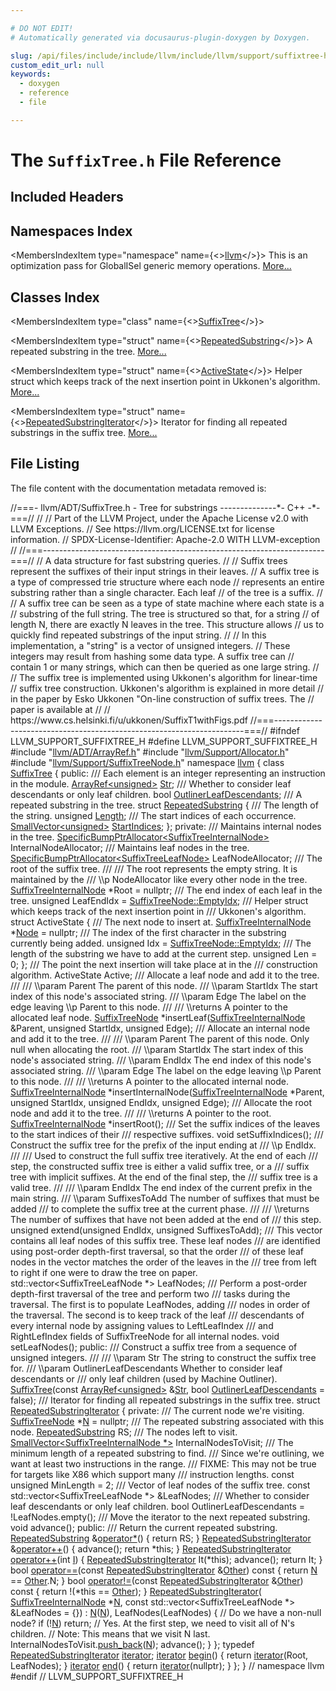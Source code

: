 ```yaml
---

# DO NOT EDIT!
# Automatically generated via docusaurus-plugin-doxygen by Doxygen.

slug: /api/files/include/include/llvm/include/llvm/support/suffixtree-h
custom_edit_url: null
keywords:
  - doxygen
  - reference
  - file

---
```





# The `SuffixTree.h` File Reference

<DoxygenPage pluginConfig={pluginConfig}>



## Included Headers

<IncludesList>
<IncludesListItem
  filePath="llvm/ADT/ArrayRef.h"
  permalink="/docs/api/files/include/include/llvm/include/llvm/adt/arrayref-h"
  isLocal="true" />
<IncludesListItem
  filePath="llvm/Support/Allocator.h"
  permalink="/docs/api/files/include/include/llvm/include/llvm/support/allocator-h"
  isLocal="true" />
<IncludesListItem
  filePath="llvm/Support/SuffixTreeNode.h"
  permalink="/docs/api/files/include/include/llvm/include/llvm/support/suffixtreenode-h"
  isLocal="true" />
</IncludesList>

## Namespaces Index

<MembersIndex>

<MembersIndexItem
  type="namespace"
  name={<><a href="/docs/api/namespaces/llvm">llvm</a></>}>
This is an optimization pass for GlobalISel generic memory operations. <a href="/docs/api/namespaces/llvm/#details">More...</a>
</MembersIndexItem>

</MembersIndex>

## Classes Index

<MembersIndex>

<MembersIndexItem
  type="class"
  name={<><a href="/docs/api/classes/llvm/suffixtree">SuffixTree</a></>}>
</MembersIndexItem>

<MembersIndexItem
  type="struct"
  name={<><a href="/docs/api/structs/llvm/suffixtree/repeatedsubstring">RepeatedSubstring</a></>}>
A repeated substring in the tree. <a href="/docs/api/structs/llvm/suffixtree/repeatedsubstring/#details">More...</a>
</MembersIndexItem>

<MembersIndexItem
  type="struct"
  name={<><a href="/docs/api/structs/llvm/suffixtree/activestate">ActiveState</a></>}>
Helper struct which keeps track of the next insertion point in Ukkonen&#39;s algorithm. <a href="/docs/api/structs/llvm/suffixtree/activestate/#details">More...</a>
</MembersIndexItem>

<MembersIndexItem
  type="struct"
  name={<><a href="/docs/api/structs/llvm/suffixtree/repeatedsubstringiterator">RepeatedSubstringIterator</a></>}>
Iterator for finding all repeated substrings in the suffix tree. <a href="/docs/api/structs/llvm/suffixtree/repeatedsubstringiterator/#details">More...</a>
</MembersIndexItem>

</MembersIndex>


## File Listing

The file content with the documentation metadata removed is:

<ProgramListing>

<Link id="l00001" /><CodeLine lineNumber="1"><Highlight kind="comment">//===- llvm/ADT/SuffixTree.h - Tree for substrings --------------&#42;- C++ -&#42;-===//</Highlight><Highlight kind="normal"></Highlight></CodeLine>
<Link id="l00002" /><CodeLine lineNumber="2"><Highlight kind="normal"></Highlight><Highlight kind="comment">//</Highlight><Highlight kind="normal"></Highlight></CodeLine>
<Link id="l00003" /><CodeLine lineNumber="3"><Highlight kind="normal"></Highlight><Highlight kind="comment">// Part of the LLVM Project, under the Apache License v2.0 with LLVM Exceptions.</Highlight><Highlight kind="normal"></Highlight></CodeLine>
<Link id="l00004" /><CodeLine lineNumber="4"><Highlight kind="normal"></Highlight><Highlight kind="comment">// See https://llvm.org/LICENSE.txt for license information.</Highlight><Highlight kind="normal"></Highlight></CodeLine>
<Link id="l00005" /><CodeLine lineNumber="5"><Highlight kind="normal"></Highlight><Highlight kind="comment">// SPDX-License-Identifier: Apache-2.0 WITH LLVM-exception</Highlight><Highlight kind="normal"></Highlight></CodeLine>
<Link id="l00006" /><CodeLine lineNumber="6"><Highlight kind="normal"></Highlight><Highlight kind="comment">//</Highlight><Highlight kind="normal"></Highlight></CodeLine>
<Link id="l00007" /><CodeLine lineNumber="7"><Highlight kind="normal"></Highlight><Highlight kind="comment">//===----------------------------------------------------------------------===//</Highlight><Highlight kind="normal"></Highlight></CodeLine>
<Link id="l00008" /><CodeLine lineNumber="8"><Highlight kind="normal"></Highlight><Highlight kind="comment">// A data structure for fast substring queries.</Highlight><Highlight kind="normal"></Highlight></CodeLine>
<Link id="l00009" /><CodeLine lineNumber="9"><Highlight kind="normal"></Highlight><Highlight kind="comment">//</Highlight><Highlight kind="normal"></Highlight></CodeLine>
<Link id="l00010" /><CodeLine lineNumber="10"><Highlight kind="normal"></Highlight><Highlight kind="comment">// Suffix trees represent the suffixes of their input strings in their leaves.</Highlight><Highlight kind="normal"></Highlight></CodeLine>
<Link id="l00011" /><CodeLine lineNumber="11"><Highlight kind="normal"></Highlight><Highlight kind="comment">// A suffix tree is a type of compressed trie structure where each node</Highlight><Highlight kind="normal"></Highlight></CodeLine>
<Link id="l00012" /><CodeLine lineNumber="12"><Highlight kind="normal"></Highlight><Highlight kind="comment">// represents an entire substring rather than a single character. Each leaf</Highlight><Highlight kind="normal"></Highlight></CodeLine>
<Link id="l00013" /><CodeLine lineNumber="13"><Highlight kind="normal"></Highlight><Highlight kind="comment">// of the tree is a suffix.</Highlight><Highlight kind="normal"></Highlight></CodeLine>
<Link id="l00014" /><CodeLine lineNumber="14"><Highlight kind="normal"></Highlight><Highlight kind="comment">//</Highlight><Highlight kind="normal"></Highlight></CodeLine>
<Link id="l00015" /><CodeLine lineNumber="15"><Highlight kind="normal"></Highlight><Highlight kind="comment">// A suffix tree can be seen as a type of state machine where each state is a</Highlight><Highlight kind="normal"></Highlight></CodeLine>
<Link id="l00016" /><CodeLine lineNumber="16"><Highlight kind="normal"></Highlight><Highlight kind="comment">// substring of the full string. The tree is structured so that, for a string</Highlight><Highlight kind="normal"></Highlight></CodeLine>
<Link id="l00017" /><CodeLine lineNumber="17"><Highlight kind="normal"></Highlight><Highlight kind="comment">// of length N, there are exactly N leaves in the tree. This structure allows</Highlight><Highlight kind="normal"></Highlight></CodeLine>
<Link id="l00018" /><CodeLine lineNumber="18"><Highlight kind="normal"></Highlight><Highlight kind="comment">// us to quickly find repeated substrings of the input string.</Highlight><Highlight kind="normal"></Highlight></CodeLine>
<Link id="l00019" /><CodeLine lineNumber="19"><Highlight kind="normal"></Highlight><Highlight kind="comment">//</Highlight><Highlight kind="normal"></Highlight></CodeLine>
<Link id="l00020" /><CodeLine lineNumber="20"><Highlight kind="normal"></Highlight><Highlight kind="comment">// In this implementation, a &quot;string&quot; is a vector of unsigned integers.</Highlight><Highlight kind="normal"></Highlight></CodeLine>
<Link id="l00021" /><CodeLine lineNumber="21"><Highlight kind="normal"></Highlight><Highlight kind="comment">// These integers may result from hashing some data type. A suffix tree can</Highlight><Highlight kind="normal"></Highlight></CodeLine>
<Link id="l00022" /><CodeLine lineNumber="22"><Highlight kind="normal"></Highlight><Highlight kind="comment">// contain 1 or many strings, which can then be queried as one large string.</Highlight><Highlight kind="normal"></Highlight></CodeLine>
<Link id="l00023" /><CodeLine lineNumber="23"><Highlight kind="normal"></Highlight><Highlight kind="comment">//</Highlight><Highlight kind="normal"></Highlight></CodeLine>
<Link id="l00024" /><CodeLine lineNumber="24"><Highlight kind="normal"></Highlight><Highlight kind="comment">// The suffix tree is implemented using Ukkonen&#39;s algorithm for linear-time</Highlight><Highlight kind="normal"></Highlight></CodeLine>
<Link id="l00025" /><CodeLine lineNumber="25"><Highlight kind="normal"></Highlight><Highlight kind="comment">// suffix tree construction. Ukkonen&#39;s algorithm is explained in more detail</Highlight><Highlight kind="normal"></Highlight></CodeLine>
<Link id="l00026" /><CodeLine lineNumber="26"><Highlight kind="normal"></Highlight><Highlight kind="comment">// in the paper by Esko Ukkonen &quot;On-line construction of suffix trees. The</Highlight><Highlight kind="normal"></Highlight></CodeLine>
<Link id="l00027" /><CodeLine lineNumber="27"><Highlight kind="normal"></Highlight><Highlight kind="comment">// paper is available at</Highlight><Highlight kind="normal"></Highlight></CodeLine>
<Link id="l00028" /><CodeLine lineNumber="28"><Highlight kind="normal"></Highlight><Highlight kind="comment">//</Highlight><Highlight kind="normal"></Highlight></CodeLine>
<Link id="l00029" /><CodeLine lineNumber="29"><Highlight kind="normal"></Highlight><Highlight kind="comment">// https://www.cs.helsinki.fi/u/ukkonen/SuffixT1withFigs.pdf</Highlight><Highlight kind="normal"></Highlight></CodeLine>
<Link id="l00030" /><CodeLine lineNumber="30"><Highlight kind="normal"></Highlight><Highlight kind="comment">//===----------------------------------------------------------------------===//</Highlight><Highlight kind="normal"></Highlight></CodeLine>
<Link id="l00031" /><CodeLine lineNumber="31"><Highlight kind="normal"></Highlight></CodeLine>
<Link id="l00032" /><CodeLine lineNumber="32"><Highlight kind="normal"></Highlight><Highlight kind="preprocessor">#ifndef LLVM&#95;SUPPORT&#95;SUFFIXTREE&#95;H</Highlight><Highlight kind="normal"></Highlight></CodeLine>
<Link id="l00033" /><CodeLine lineNumber="33"><Highlight kind="normal"></Highlight><Highlight kind="preprocessor">#define LLVM&#95;SUPPORT&#95;SUFFIXTREE&#95;H</Highlight><Highlight kind="normal"></Highlight></CodeLine>
<Link id="l00034" /><CodeLine lineNumber="34"><Highlight kind="normal"></Highlight></CodeLine>
<Link id="l00035" /><CodeLine lineNumber="35"><Highlight kind="normal"></Highlight><Highlight kind="preprocessor">#include &quot;<a href="/docs/api/files/include/include/llvm/include/llvm/adt/arrayref-h">llvm/ADT/ArrayRef.h</a>&quot;</Highlight><Highlight kind="normal"></Highlight></CodeLine>
<Link id="l00036" /><CodeLine lineNumber="36"><Highlight kind="normal"></Highlight><Highlight kind="preprocessor">#include &quot;<a href="/docs/api/files/include/include/llvm/include/llvm/support/allocator-h">llvm/Support/Allocator.h</a>&quot;</Highlight><Highlight kind="normal"></Highlight></CodeLine>
<Link id="l00037" /><CodeLine lineNumber="37"><Highlight kind="normal"></Highlight><Highlight kind="preprocessor">#include &quot;<a href="/docs/api/files/include/include/llvm/include/llvm/support/suffixtreenode-h">llvm/Support/SuffixTreeNode.h</a>&quot;</Highlight><Highlight kind="normal"></Highlight></CodeLine>
<Link id="l00038" /><CodeLine lineNumber="38"><Highlight kind="normal"></Highlight></CodeLine>
<Link id="l00039" /><CodeLine lineNumber="39"><Highlight kind="normal"></Highlight><Highlight kind="keyword">namespace </Highlight><Highlight kind="normal"><a href="/docs/api/namespaces/llvm">llvm</a> &#123;</Highlight></CodeLine>
<Link id="l00040" /><CodeLine lineNumber="40" lineLink="/docs/api/classes/llvm/suffixtree"><Highlight kind="normal"></Highlight><Highlight kind="keyword">class </Highlight><Highlight kind="normal"><a href="/docs/api/classes/llvm/suffixtree/#a27fe0d1c22c4e49e3909514161e7b481">SuffixTree</a> &#123;</Highlight></CodeLine>
<Link id="l00041" /><CodeLine lineNumber="41"><Highlight kind="normal"></Highlight><Highlight kind="keyword">public</Highlight><Highlight kind="normal">:</Highlight><Highlight kind="comment"></Highlight></CodeLine>
<Link id="l00042" /><CodeLine lineNumber="42"><Highlight kind="comment">  /// Each element is an integer representing an instruction in the module.</Highlight><Highlight kind="normal"></Highlight></CodeLine>
<Link id="l00043" /><CodeLine lineNumber="43" lineLink="/docs/api/classes/llvm/suffixtree/#aa49bfcd763abc20e39f1f6ea9bffc0fb"><Highlight kind="normal">  <a href="/docs/api/classes/llvm/arrayref">ArrayRef&lt;unsigned&gt;</a> <a href="/docs/api/classes/llvm/suffixtree/#aa49bfcd763abc20e39f1f6ea9bffc0fb">Str</a>;</Highlight></CodeLine>
<Link id="l00044" /><CodeLine lineNumber="44"><Highlight kind="normal"></Highlight><Highlight kind="comment"></Highlight></CodeLine>
<Link id="l00045" /><CodeLine lineNumber="45"><Highlight kind="comment">  /// Whether to consider leaf descendants or only leaf children.</Highlight><Highlight kind="normal"></Highlight></CodeLine>
<Link id="l00046" /><CodeLine lineNumber="46" lineLink="/docs/api/classes/llvm/suffixtree/#af73cec98a8c1f4c57f72cdd127716536"><Highlight kind="normal">  </Highlight><Highlight kind="keywordtype">bool</Highlight><Highlight kind="normal"> <a href="/docs/api/classes/llvm/suffixtree/#af73cec98a8c1f4c57f72cdd127716536">OutlinerLeafDescendants</a>;</Highlight></CodeLine>
<Link id="l00047" /><CodeLine lineNumber="47"><Highlight kind="normal"></Highlight><Highlight kind="comment"></Highlight></CodeLine>
<Link id="l00048" /><CodeLine lineNumber="48"><Highlight kind="comment">  /// A repeated substring in the tree.</Highlight><Highlight kind="normal"></Highlight></CodeLine>
<Link id="l00049" /><CodeLine lineNumber="49" lineLink="/docs/api/structs/llvm/suffixtree/repeatedsubstring"><Highlight kind="normal">  </Highlight><Highlight kind="keyword">struct </Highlight><Highlight kind="normal"><a href="/docs/api/structs/llvm/suffixtree/repeatedsubstring">RepeatedSubstring</a> &#123;</Highlight><Highlight kind="comment"></Highlight></CodeLine>
<Link id="l00050" /><CodeLine lineNumber="50"><Highlight kind="comment">    /// The length of the string.</Highlight><Highlight kind="normal"></Highlight></CodeLine>
<Link id="l00051" /><CodeLine lineNumber="51" lineLink="/docs/api/structs/llvm/suffixtree/repeatedsubstring/#ad780377fbb89deb15edff3b2a46a0087"><Highlight kind="normal">    </Highlight><Highlight kind="keywordtype">unsigned</Highlight><Highlight kind="normal"> <a href="/docs/api/structs/llvm/suffixtree/repeatedsubstring/#ad780377fbb89deb15edff3b2a46a0087">Length</a>;</Highlight></CodeLine>
<Link id="l00052" /><CodeLine lineNumber="52"><Highlight kind="normal"></Highlight><Highlight kind="comment"></Highlight></CodeLine>
<Link id="l00053" /><CodeLine lineNumber="53"><Highlight kind="comment">    /// The start indices of each occurrence.</Highlight><Highlight kind="normal"></Highlight></CodeLine>
<Link id="l00054" /><CodeLine lineNumber="54" lineLink="/docs/api/structs/llvm/suffixtree/repeatedsubstring/#aad6ddbc1a3f079b548de9f43990488ac"><Highlight kind="normal">    <a href="/docs/api/classes/llvm/smallvector">SmallVector&lt;unsigned&gt;</a> <a href="/docs/api/structs/llvm/suffixtree/repeatedsubstring/#aad6ddbc1a3f079b548de9f43990488ac">StartIndices</a>;</Highlight></CodeLine>
<Link id="l00055" /><CodeLine lineNumber="55"><Highlight kind="normal">  &#125;;</Highlight></CodeLine>
<Link id="l00056" /><CodeLine lineNumber="56"><Highlight kind="normal"></Highlight></CodeLine>
<Link id="l00057" /><CodeLine lineNumber="57"><Highlight kind="normal"></Highlight><Highlight kind="keyword">private</Highlight><Highlight kind="normal">:</Highlight><Highlight kind="comment"></Highlight></CodeLine>
<Link id="l00058" /><CodeLine lineNumber="58"><Highlight kind="comment">  /// Maintains internal nodes in the tree.</Highlight><Highlight kind="normal"></Highlight></CodeLine>
<Link id="l00059" /><CodeLine lineNumber="59"><Highlight kind="normal">  <a href="/docs/api/classes/llvm/specificbumpptrallocator">SpecificBumpPtrAllocator&lt;SuffixTreeInternalNode&gt;</a> InternalNodeAllocator;</Highlight><Highlight kind="comment"></Highlight></CodeLine>
<Link id="l00060" /><CodeLine lineNumber="60"><Highlight kind="comment">  /// Maintains leaf nodes in the tree.</Highlight><Highlight kind="normal"></Highlight></CodeLine>
<Link id="l00061" /><CodeLine lineNumber="61"><Highlight kind="normal">  <a href="/docs/api/classes/llvm/specificbumpptrallocator">SpecificBumpPtrAllocator&lt;SuffixTreeLeafNode&gt;</a> LeafNodeAllocator;</Highlight></CodeLine>
<Link id="l00062" /><CodeLine lineNumber="62"><Highlight kind="normal"></Highlight><Highlight kind="comment"></Highlight></CodeLine>
<Link id="l00063" /><CodeLine lineNumber="63"><Highlight kind="comment">  /// The root of the suffix tree.</Highlight></CodeLine>
<Link id="l00064" /><CodeLine lineNumber="64"><Highlight kind="comment">  ///</Highlight></CodeLine>
<Link id="l00065" /><CodeLine lineNumber="65"><Highlight kind="comment">  /// The root represents the empty string. It is maintained by the</Highlight></CodeLine>
<Link id="l00066" /><CodeLine lineNumber="66"><Highlight kind="comment">  /// \\p NodeAllocator like every other node in the tree.</Highlight><Highlight kind="normal"></Highlight></CodeLine>
<Link id="l00067" /><CodeLine lineNumber="67"><Highlight kind="normal">  <a href="/docs/api/structs/llvm/suffixtreeinternalnode">SuffixTreeInternalNode</a> &#42;Root = </Highlight><Highlight kind="keyword">nullptr</Highlight><Highlight kind="normal">;</Highlight></CodeLine>
<Link id="l00068" /><CodeLine lineNumber="68"><Highlight kind="normal"></Highlight><Highlight kind="comment"></Highlight></CodeLine>
<Link id="l00069" /><CodeLine lineNumber="69"><Highlight kind="comment">  /// The end index of each leaf in the tree.</Highlight><Highlight kind="normal"></Highlight></CodeLine>
<Link id="l00070" /><CodeLine lineNumber="70"><Highlight kind="normal">  </Highlight><Highlight kind="keywordtype">unsigned</Highlight><Highlight kind="normal"> LeafEndIdx = <a href="/docs/api/structs/llvm/suffixtreenode/#a9038deca521822084ac798637368c94e">SuffixTreeNode::EmptyIdx</a>;</Highlight></CodeLine>
<Link id="l00071" /><CodeLine lineNumber="71"><Highlight kind="normal"></Highlight><Highlight kind="comment"></Highlight></CodeLine>
<Link id="l00072" /><CodeLine lineNumber="72"><Highlight kind="comment">  /// Helper struct which keeps track of the next insertion point in</Highlight></CodeLine>
<Link id="l00073" /><CodeLine lineNumber="73"><Highlight kind="comment">  /// Ukkonen&#39;s algorithm.</Highlight><Highlight kind="normal"></Highlight></CodeLine>
<Link id="l00074" /><CodeLine lineNumber="74"><Highlight kind="normal">  </Highlight><Highlight kind="keyword">struct </Highlight><Highlight kind="normal">ActiveState &#123;</Highlight><Highlight kind="comment"></Highlight></CodeLine>
<Link id="l00075" /><CodeLine lineNumber="75"><Highlight kind="comment">    /// The next node to insert at.</Highlight><Highlight kind="normal"></Highlight></CodeLine>
<Link id="l00076" /><CodeLine lineNumber="76"><Highlight kind="normal">    <a href="/docs/api/structs/llvm/suffixtreeinternalnode">SuffixTreeInternalNode</a> &#42;<a href="/docs/api/classes/node">Node</a> = </Highlight><Highlight kind="keyword">nullptr</Highlight><Highlight kind="normal">;</Highlight></CodeLine>
<Link id="l00077" /><CodeLine lineNumber="77"><Highlight kind="normal"></Highlight><Highlight kind="comment"></Highlight></CodeLine>
<Link id="l00078" /><CodeLine lineNumber="78"><Highlight kind="comment">    /// The index of the first character in the substring currently being added.</Highlight><Highlight kind="normal"></Highlight></CodeLine>
<Link id="l00079" /><CodeLine lineNumber="79"><Highlight kind="normal">    </Highlight><Highlight kind="keywordtype">unsigned</Highlight><Highlight kind="normal"> Idx = <a href="/docs/api/structs/llvm/suffixtreenode/#a9038deca521822084ac798637368c94e">SuffixTreeNode::EmptyIdx</a>;</Highlight></CodeLine>
<Link id="l00080" /><CodeLine lineNumber="80"><Highlight kind="normal"></Highlight><Highlight kind="comment"></Highlight></CodeLine>
<Link id="l00081" /><CodeLine lineNumber="81"><Highlight kind="comment">    /// The length of the substring we have to add at the current step.</Highlight><Highlight kind="normal"></Highlight></CodeLine>
<Link id="l00082" /><CodeLine lineNumber="82"><Highlight kind="normal">    </Highlight><Highlight kind="keywordtype">unsigned</Highlight><Highlight kind="normal"> Len = 0;</Highlight></CodeLine>
<Link id="l00083" /><CodeLine lineNumber="83"><Highlight kind="normal">  &#125;;</Highlight></CodeLine>
<Link id="l00084" /><CodeLine lineNumber="84"><Highlight kind="normal"></Highlight><Highlight kind="comment"></Highlight></CodeLine>
<Link id="l00085" /><CodeLine lineNumber="85"><Highlight kind="comment">  /// The point the next insertion will take place at in the</Highlight></CodeLine>
<Link id="l00086" /><CodeLine lineNumber="86"><Highlight kind="comment">  /// construction algorithm.</Highlight><Highlight kind="normal"></Highlight></CodeLine>
<Link id="l00087" /><CodeLine lineNumber="87"><Highlight kind="normal">  ActiveState Active;</Highlight></CodeLine>
<Link id="l00088" /><CodeLine lineNumber="88"><Highlight kind="normal"></Highlight><Highlight kind="comment"></Highlight></CodeLine>
<Link id="l00089" /><CodeLine lineNumber="89"><Highlight kind="comment">  /// Allocate a leaf node and add it to the tree.</Highlight></CodeLine>
<Link id="l00090" /><CodeLine lineNumber="90"><Highlight kind="comment">  ///</Highlight></CodeLine>
<Link id="l00091" /><CodeLine lineNumber="91"><Highlight kind="comment">  /// \\param Parent The parent of this node.</Highlight></CodeLine>
<Link id="l00092" /><CodeLine lineNumber="92"><Highlight kind="comment">  /// \\param StartIdx The start index of this node&#39;s associated string.</Highlight></CodeLine>
<Link id="l00093" /><CodeLine lineNumber="93"><Highlight kind="comment">  /// \\param Edge The label on the edge leaving \\p Parent to this node.</Highlight></CodeLine>
<Link id="l00094" /><CodeLine lineNumber="94"><Highlight kind="comment">  ///</Highlight></CodeLine>
<Link id="l00095" /><CodeLine lineNumber="95"><Highlight kind="comment">  /// \\returns A pointer to the allocated leaf node.</Highlight><Highlight kind="normal"></Highlight></CodeLine>
<Link id="l00096" /><CodeLine lineNumber="96"><Highlight kind="normal">  <a href="/docs/api/structs/llvm/suffixtreenode">SuffixTreeNode</a> &#42;insertLeaf(<a href="/docs/api/structs/llvm/suffixtreeinternalnode">SuffixTreeInternalNode</a> &amp;Parent, </Highlight><Highlight kind="keywordtype">unsigned</Highlight><Highlight kind="normal"> StartIdx,</Highlight></CodeLine>
<Link id="l00097" /><CodeLine lineNumber="97"><Highlight kind="normal">                             </Highlight><Highlight kind="keywordtype">unsigned</Highlight><Highlight kind="normal"> Edge);</Highlight></CodeLine>
<Link id="l00098" /><CodeLine lineNumber="98"><Highlight kind="normal"></Highlight><Highlight kind="comment"></Highlight></CodeLine>
<Link id="l00099" /><CodeLine lineNumber="99"><Highlight kind="comment">  /// Allocate an internal node and add it to the tree.</Highlight></CodeLine>
<Link id="l00100" /><CodeLine lineNumber="100"><Highlight kind="comment">  ///</Highlight></CodeLine>
<Link id="l00101" /><CodeLine lineNumber="101"><Highlight kind="comment">  /// \\param Parent The parent of this node. Only null when allocating the root.</Highlight></CodeLine>
<Link id="l00102" /><CodeLine lineNumber="102"><Highlight kind="comment">  /// \\param StartIdx The start index of this node&#39;s associated string.</Highlight></CodeLine>
<Link id="l00103" /><CodeLine lineNumber="103"><Highlight kind="comment">  /// \\param EndIdx The end index of this node&#39;s associated string.</Highlight></CodeLine>
<Link id="l00104" /><CodeLine lineNumber="104"><Highlight kind="comment">  /// \\param Edge The label on the edge leaving \\p Parent to this node.</Highlight></CodeLine>
<Link id="l00105" /><CodeLine lineNumber="105"><Highlight kind="comment">  ///</Highlight></CodeLine>
<Link id="l00106" /><CodeLine lineNumber="106"><Highlight kind="comment">  /// \\returns A pointer to the allocated internal node.</Highlight><Highlight kind="normal"></Highlight></CodeLine>
<Link id="l00107" /><CodeLine lineNumber="107"><Highlight kind="normal">  <a href="/docs/api/structs/llvm/suffixtreeinternalnode">SuffixTreeInternalNode</a> &#42;insertInternalNode(<a href="/docs/api/structs/llvm/suffixtreeinternalnode">SuffixTreeInternalNode</a> &#42;Parent,</Highlight></CodeLine>
<Link id="l00108" /><CodeLine lineNumber="108"><Highlight kind="normal">                                             </Highlight><Highlight kind="keywordtype">unsigned</Highlight><Highlight kind="normal"> StartIdx, </Highlight><Highlight kind="keywordtype">unsigned</Highlight><Highlight kind="normal"> EndIdx,</Highlight></CodeLine>
<Link id="l00109" /><CodeLine lineNumber="109"><Highlight kind="normal">                                             </Highlight><Highlight kind="keywordtype">unsigned</Highlight><Highlight kind="normal"> Edge);</Highlight></CodeLine>
<Link id="l00110" /><CodeLine lineNumber="110"><Highlight kind="normal"></Highlight><Highlight kind="comment"></Highlight></CodeLine>
<Link id="l00111" /><CodeLine lineNumber="111"><Highlight kind="comment">  /// Allocate the root node and add it to the tree.</Highlight></CodeLine>
<Link id="l00112" /><CodeLine lineNumber="112"><Highlight kind="comment">  ///</Highlight></CodeLine>
<Link id="l00113" /><CodeLine lineNumber="113"><Highlight kind="comment">  /// \\returns A pointer to the root.</Highlight><Highlight kind="normal"></Highlight></CodeLine>
<Link id="l00114" /><CodeLine lineNumber="114"><Highlight kind="normal">  <a href="/docs/api/structs/llvm/suffixtreeinternalnode">SuffixTreeInternalNode</a> &#42;insertRoot();</Highlight></CodeLine>
<Link id="l00115" /><CodeLine lineNumber="115"><Highlight kind="normal"></Highlight><Highlight kind="comment"></Highlight></CodeLine>
<Link id="l00116" /><CodeLine lineNumber="116"><Highlight kind="comment">  /// Set the suffix indices of the leaves to the start indices of their</Highlight></CodeLine>
<Link id="l00117" /><CodeLine lineNumber="117"><Highlight kind="comment">  /// respective suffixes.</Highlight><Highlight kind="normal"></Highlight></CodeLine>
<Link id="l00118" /><CodeLine lineNumber="118"><Highlight kind="normal">  </Highlight><Highlight kind="keywordtype">void</Highlight><Highlight kind="normal"> setSuffixIndices();</Highlight></CodeLine>
<Link id="l00119" /><CodeLine lineNumber="119"><Highlight kind="normal"></Highlight><Highlight kind="comment"></Highlight></CodeLine>
<Link id="l00120" /><CodeLine lineNumber="120"><Highlight kind="comment">  /// Construct the suffix tree for the prefix of the input ending at</Highlight></CodeLine>
<Link id="l00121" /><CodeLine lineNumber="121"><Highlight kind="comment">  /// \\p EndIdx.</Highlight></CodeLine>
<Link id="l00122" /><CodeLine lineNumber="122"><Highlight kind="comment">  ///</Highlight></CodeLine>
<Link id="l00123" /><CodeLine lineNumber="123"><Highlight kind="comment">  /// Used to construct the full suffix tree iteratively. At the end of each</Highlight></CodeLine>
<Link id="l00124" /><CodeLine lineNumber="124"><Highlight kind="comment">  /// step, the constructed suffix tree is either a valid suffix tree, or a</Highlight></CodeLine>
<Link id="l00125" /><CodeLine lineNumber="125"><Highlight kind="comment">  /// suffix tree with implicit suffixes. At the end of the final step, the</Highlight></CodeLine>
<Link id="l00126" /><CodeLine lineNumber="126"><Highlight kind="comment">  /// suffix tree is a valid tree.</Highlight></CodeLine>
<Link id="l00127" /><CodeLine lineNumber="127"><Highlight kind="comment">  ///</Highlight></CodeLine>
<Link id="l00128" /><CodeLine lineNumber="128"><Highlight kind="comment">  /// \\param EndIdx The end index of the current prefix in the main string.</Highlight></CodeLine>
<Link id="l00129" /><CodeLine lineNumber="129"><Highlight kind="comment">  /// \\param SuffixesToAdd The number of suffixes that must be added</Highlight></CodeLine>
<Link id="l00130" /><CodeLine lineNumber="130"><Highlight kind="comment">  /// to complete the suffix tree at the current phase.</Highlight></CodeLine>
<Link id="l00131" /><CodeLine lineNumber="131"><Highlight kind="comment">  ///</Highlight></CodeLine>
<Link id="l00132" /><CodeLine lineNumber="132"><Highlight kind="comment">  /// \\returns The number of suffixes that have not been added at the end of</Highlight></CodeLine>
<Link id="l00133" /><CodeLine lineNumber="133"><Highlight kind="comment">  /// this step.</Highlight><Highlight kind="normal"></Highlight></CodeLine>
<Link id="l00134" /><CodeLine lineNumber="134"><Highlight kind="normal">  </Highlight><Highlight kind="keywordtype">unsigned</Highlight><Highlight kind="normal"> extend(</Highlight><Highlight kind="keywordtype">unsigned</Highlight><Highlight kind="normal"> EndIdx, </Highlight><Highlight kind="keywordtype">unsigned</Highlight><Highlight kind="normal"> SuffixesToAdd);</Highlight></CodeLine>
<Link id="l00135" /><CodeLine lineNumber="135"><Highlight kind="normal"></Highlight><Highlight kind="comment"></Highlight></CodeLine>
<Link id="l00136" /><CodeLine lineNumber="136"><Highlight kind="comment">  /// This vector contains all leaf nodes of this suffix tree. These leaf nodes</Highlight></CodeLine>
<Link id="l00137" /><CodeLine lineNumber="137"><Highlight kind="comment">  /// are identified using post-order depth-first traversal, so that the order</Highlight></CodeLine>
<Link id="l00138" /><CodeLine lineNumber="138"><Highlight kind="comment">  /// of these leaf nodes in the vector matches the order of the leaves in the</Highlight></CodeLine>
<Link id="l00139" /><CodeLine lineNumber="139"><Highlight kind="comment">  /// tree from left to right if one were to draw the tree on paper.</Highlight><Highlight kind="normal"></Highlight></CodeLine>
<Link id="l00140" /><CodeLine lineNumber="140"><Highlight kind="normal">  std::vector&lt;SuffixTreeLeafNode &#42;&gt; LeafNodes;</Highlight></CodeLine>
<Link id="l00141" /><CodeLine lineNumber="141"><Highlight kind="normal"></Highlight><Highlight kind="comment"></Highlight></CodeLine>
<Link id="l00142" /><CodeLine lineNumber="142"><Highlight kind="comment">  /// Perform a post-order depth-first traversal of the tree and perform two</Highlight></CodeLine>
<Link id="l00143" /><CodeLine lineNumber="143"><Highlight kind="comment">  /// tasks during the traversal. The first is to populate LeafNodes, adding</Highlight></CodeLine>
<Link id="l00144" /><CodeLine lineNumber="144"><Highlight kind="comment">  /// nodes in order of the traversal. The second is to keep track of the leaf</Highlight></CodeLine>
<Link id="l00145" /><CodeLine lineNumber="145"><Highlight kind="comment">  /// descendants of every internal node by assigning values to LeftLeafIndex</Highlight></CodeLine>
<Link id="l00146" /><CodeLine lineNumber="146"><Highlight kind="comment">  /// and RightLefIndex fields of SuffixTreeNode for all internal nodes.</Highlight><Highlight kind="normal"></Highlight></CodeLine>
<Link id="l00147" /><CodeLine lineNumber="147"><Highlight kind="normal">  </Highlight><Highlight kind="keywordtype">void</Highlight><Highlight kind="normal"> setLeafNodes();</Highlight></CodeLine>
<Link id="l00148" /><CodeLine lineNumber="148"><Highlight kind="normal"></Highlight></CodeLine>
<Link id="l00149" /><CodeLine lineNumber="149"><Highlight kind="normal"></Highlight><Highlight kind="keyword">public</Highlight><Highlight kind="normal">:</Highlight><Highlight kind="comment"></Highlight></CodeLine>
<Link id="l00150" /><CodeLine lineNumber="150"><Highlight kind="comment">  /// Construct a suffix tree from a sequence of unsigned integers.</Highlight></CodeLine>
<Link id="l00151" /><CodeLine lineNumber="151"><Highlight kind="comment">  ///</Highlight></CodeLine>
<Link id="l00152" /><CodeLine lineNumber="152"><Highlight kind="comment">  /// \\param Str The string to construct the suffix tree for.</Highlight></CodeLine>
<Link id="l00153" /><CodeLine lineNumber="153"><Highlight kind="comment">  /// \\param OutlinerLeafDescendants Whether to consider leaf descendants or</Highlight></CodeLine>
<Link id="l00154" /><CodeLine lineNumber="154"><Highlight kind="comment">  /// only leaf children (used by Machine Outliner).</Highlight><Highlight kind="normal"></Highlight></CodeLine>
<Link id="l00155" /><CodeLine lineNumber="155"><Highlight kind="normal">  <a href="/docs/api/classes/llvm/suffixtree/#a27fe0d1c22c4e49e3909514161e7b481">SuffixTree</a>(</Highlight><Highlight kind="keyword">const</Highlight><Highlight kind="normal"> <a href="/docs/api/classes/llvm/arrayref">ArrayRef&lt;unsigned&gt;</a> &amp;<a href="/docs/api/classes/llvm/suffixtree/#aa49bfcd763abc20e39f1f6ea9bffc0fb">Str</a>,</Highlight></CodeLine>
<Link id="l00156" /><CodeLine lineNumber="156"><Highlight kind="normal">             </Highlight><Highlight kind="keywordtype">bool</Highlight><Highlight kind="normal"> <a href="/docs/api/files/lib/lib/codegen/machineoutliner-cpp/#ab04e0eb540a588f835f9088d621f1382">OutlinerLeafDescendants</a> = </Highlight><Highlight kind="keyword">false</Highlight><Highlight kind="normal">);</Highlight></CodeLine>
<Link id="l00157" /><CodeLine lineNumber="157"><Highlight kind="normal"></Highlight><Highlight kind="comment"></Highlight></CodeLine>
<Link id="l00158" /><CodeLine lineNumber="158"><Highlight kind="comment">  /// Iterator for finding all repeated substrings in the suffix tree.</Highlight><Highlight kind="normal"></Highlight></CodeLine>
<Link id="l00159" /><CodeLine lineNumber="159" lineLink="/docs/api/structs/llvm/suffixtree/repeatedsubstringiterator"><Highlight kind="normal">  </Highlight><Highlight kind="keyword">struct </Highlight><Highlight kind="normal"><a href="/docs/api/structs/llvm/suffixtree/repeatedsubstringiterator/#a319c7993fd896765eb279c347dd2dc54">RepeatedSubstringIterator</a> &#123;</Highlight></CodeLine>
<Link id="l00160" /><CodeLine lineNumber="160"><Highlight kind="normal">  </Highlight><Highlight kind="keyword">private</Highlight><Highlight kind="normal">:</Highlight><Highlight kind="comment"></Highlight></CodeLine>
<Link id="l00161" /><CodeLine lineNumber="161"><Highlight kind="comment">    /// The current node we&#39;re visiting.</Highlight><Highlight kind="normal"></Highlight></CodeLine>
<Link id="l00162" /><CodeLine lineNumber="162"><Highlight kind="normal">    <a href="/docs/api/structs/llvm/suffixtreenode">SuffixTreeNode</a> &#42;<a href="/docs/api/files/lib/lib/support/regcomp-c/#a0240ac851181b84ac374872dc5434ee4">N</a> = </Highlight><Highlight kind="keyword">nullptr</Highlight><Highlight kind="normal">;</Highlight></CodeLine>
<Link id="l00163" /><CodeLine lineNumber="163"><Highlight kind="normal"></Highlight><Highlight kind="comment"></Highlight></CodeLine>
<Link id="l00164" /><CodeLine lineNumber="164"><Highlight kind="comment">    /// The repeated substring associated with this node.</Highlight><Highlight kind="normal"></Highlight></CodeLine>
<Link id="l00165" /><CodeLine lineNumber="165"><Highlight kind="normal">    <a href="/docs/api/structs/llvm/suffixtree/repeatedsubstring">RepeatedSubstring</a> RS;</Highlight></CodeLine>
<Link id="l00166" /><CodeLine lineNumber="166"><Highlight kind="normal"></Highlight><Highlight kind="comment"></Highlight></CodeLine>
<Link id="l00167" /><CodeLine lineNumber="167"><Highlight kind="comment">    /// The nodes left to visit.</Highlight><Highlight kind="normal"></Highlight></CodeLine>
<Link id="l00168" /><CodeLine lineNumber="168"><Highlight kind="normal">    <a href="/docs/api/classes/llvm/smallvector">SmallVector&lt;SuffixTreeInternalNode &#42;&gt;</a> InternalNodesToVisit;</Highlight></CodeLine>
<Link id="l00169" /><CodeLine lineNumber="169"><Highlight kind="normal"></Highlight><Highlight kind="comment"></Highlight></CodeLine>
<Link id="l00170" /><CodeLine lineNumber="170"><Highlight kind="comment">    /// The minimum length of a repeated substring to find.</Highlight></CodeLine>
<Link id="l00171" /><CodeLine lineNumber="171"><Highlight kind="comment">    /// Since we&#39;re outlining, we want at least two instructions in the range.</Highlight></CodeLine>
<Link id="l00172" /><CodeLine lineNumber="172"><Highlight kind="comment">    /// FIXME: This may not be true for targets like X86 which support many</Highlight></CodeLine>
<Link id="l00173" /><CodeLine lineNumber="173"><Highlight kind="comment">    /// instruction lengths.</Highlight><Highlight kind="normal"></Highlight></CodeLine>
<Link id="l00174" /><CodeLine lineNumber="174"><Highlight kind="normal">    </Highlight><Highlight kind="keyword">const</Highlight><Highlight kind="normal"> </Highlight><Highlight kind="keywordtype">unsigned</Highlight><Highlight kind="normal"> MinLength = 2;</Highlight></CodeLine>
<Link id="l00175" /><CodeLine lineNumber="175"><Highlight kind="normal"></Highlight><Highlight kind="comment"></Highlight></CodeLine>
<Link id="l00176" /><CodeLine lineNumber="176"><Highlight kind="comment">    /// Vector of leaf nodes of the suffix tree.</Highlight><Highlight kind="normal"></Highlight></CodeLine>
<Link id="l00177" /><CodeLine lineNumber="177"><Highlight kind="normal">    </Highlight><Highlight kind="keyword">const</Highlight><Highlight kind="normal"> std::vector&lt;SuffixTreeLeafNode &#42;&gt; &amp;LeafNodes;</Highlight></CodeLine>
<Link id="l00178" /><CodeLine lineNumber="178"><Highlight kind="normal"></Highlight><Highlight kind="comment"></Highlight></CodeLine>
<Link id="l00179" /><CodeLine lineNumber="179"><Highlight kind="comment">    /// Whether to consider leaf descendants or only leaf children.</Highlight><Highlight kind="normal"></Highlight></CodeLine>
<Link id="l00180" /><CodeLine lineNumber="180"><Highlight kind="normal">    </Highlight><Highlight kind="keywordtype">bool</Highlight><Highlight kind="normal"> OutlinerLeafDescendants = !LeafNodes.empty();</Highlight></CodeLine>
<Link id="l00181" /><CodeLine lineNumber="181"><Highlight kind="normal"></Highlight><Highlight kind="comment"></Highlight></CodeLine>
<Link id="l00182" /><CodeLine lineNumber="182"><Highlight kind="comment">    /// Move the iterator to the next repeated substring.</Highlight><Highlight kind="normal"></Highlight></CodeLine>
<Link id="l00183" /><CodeLine lineNumber="183"><Highlight kind="normal">    </Highlight><Highlight kind="keywordtype">void</Highlight><Highlight kind="normal"> advance();</Highlight></CodeLine>
<Link id="l00184" /><CodeLine lineNumber="184"><Highlight kind="normal"></Highlight></CodeLine>
<Link id="l00185" /><CodeLine lineNumber="185"><Highlight kind="normal">  </Highlight><Highlight kind="keyword">public</Highlight><Highlight kind="normal">:</Highlight><Highlight kind="comment"></Highlight></CodeLine>
<Link id="l00186" /><CodeLine lineNumber="186"><Highlight kind="comment">    /// Return the current repeated substring.</Highlight><Highlight kind="normal"></Highlight></CodeLine>
<Link id="l00187" /><CodeLine lineNumber="187" lineLink="/docs/api/structs/llvm/suffixtree/repeatedsubstringiterator/#a6832b25cc044e093b4e40c23457643bf"><Highlight kind="normal">    <a href="/docs/api/structs/llvm/suffixtree/repeatedsubstring">RepeatedSubstring</a> &amp;<a href="/docs/api/structs/llvm/suffixtree/repeatedsubstringiterator/#a6832b25cc044e093b4e40c23457643bf">operator&#42;</a>() &#123; </Highlight><Highlight kind="keywordflow">return</Highlight><Highlight kind="normal"> RS; &#125;</Highlight></CodeLine>
<Link id="l00188" /><CodeLine lineNumber="188"><Highlight kind="normal"></Highlight></CodeLine>
<Link id="l00189" /><CodeLine lineNumber="189" lineLink="/docs/api/structs/llvm/suffixtree/repeatedsubstringiterator/#afa6633893f4ee73d31c894c3b7c6dc0d"><Highlight kind="normal">    <a href="/docs/api/structs/llvm/suffixtree/repeatedsubstringiterator/#a319c7993fd896765eb279c347dd2dc54">RepeatedSubstringIterator</a> &amp;<a href="/docs/api/structs/llvm/suffixtree/repeatedsubstringiterator/#afa6633893f4ee73d31c894c3b7c6dc0d">operator++</a>() &#123;</Highlight></CodeLine>
<Link id="l00190" /><CodeLine lineNumber="190"><Highlight kind="normal">      advance();</Highlight></CodeLine>
<Link id="l00191" /><CodeLine lineNumber="191"><Highlight kind="normal">      </Highlight><Highlight kind="keywordflow">return</Highlight><Highlight kind="normal"> &#42;</Highlight><Highlight kind="keyword">this</Highlight><Highlight kind="normal">;</Highlight></CodeLine>
<Link id="l00192" /><CodeLine lineNumber="192"><Highlight kind="normal">    &#125;</Highlight></CodeLine>
<Link id="l00193" /><CodeLine lineNumber="193"><Highlight kind="normal"></Highlight></CodeLine>
<Link id="l00194" /><CodeLine lineNumber="194" lineLink="/docs/api/structs/llvm/suffixtree/repeatedsubstringiterator/#a2fa63fa45f1ef594e239afbcc678936a"><Highlight kind="normal">    <a href="/docs/api/structs/llvm/suffixtree/repeatedsubstringiterator/#a319c7993fd896765eb279c347dd2dc54">RepeatedSubstringIterator</a> <a href="/docs/api/structs/llvm/suffixtree/repeatedsubstringiterator/#a2fa63fa45f1ef594e239afbcc678936a">operator++</a>(</Highlight><Highlight kind="keywordtype">int</Highlight><Highlight kind="normal"> <a href="/docs/api/files/lib/lib/support/md5-cpp/#ac0eafdc9ee161b71e7af98af736952fd">I</a>) &#123;</Highlight></CodeLine>
<Link id="l00195" /><CodeLine lineNumber="195"><Highlight kind="normal">      <a href="/docs/api/structs/llvm/suffixtree/repeatedsubstringiterator/#a319c7993fd896765eb279c347dd2dc54">RepeatedSubstringIterator</a> It(&#42;</Highlight><Highlight kind="keyword">this</Highlight><Highlight kind="normal">);</Highlight></CodeLine>
<Link id="l00196" /><CodeLine lineNumber="196"><Highlight kind="normal">      advance();</Highlight></CodeLine>
<Link id="l00197" /><CodeLine lineNumber="197"><Highlight kind="normal">      </Highlight><Highlight kind="keywordflow">return</Highlight><Highlight kind="normal"> It;</Highlight></CodeLine>
<Link id="l00198" /><CodeLine lineNumber="198"><Highlight kind="normal">    &#125;</Highlight></CodeLine>
<Link id="l00199" /><CodeLine lineNumber="199"><Highlight kind="normal"></Highlight></CodeLine>
<Link id="l00200" /><CodeLine lineNumber="200" lineLink="/docs/api/structs/llvm/suffixtree/repeatedsubstringiterator/#a6bee815e9ceb96c9e3ea1ffe5f309973"><Highlight kind="normal">    </Highlight><Highlight kind="keywordtype">bool</Highlight><Highlight kind="normal"> <a href="/docs/api/structs/llvm/suffixtree/repeatedsubstringiterator/#a6bee815e9ceb96c9e3ea1ffe5f309973">operator==</a>(</Highlight><Highlight kind="keyword">const</Highlight><Highlight kind="normal"> <a href="/docs/api/structs/llvm/suffixtree/repeatedsubstringiterator/#a319c7993fd896765eb279c347dd2dc54">RepeatedSubstringIterator</a> &amp;<a href="/docs/api/namespaces/llvm/#a9eb4f5b98b70ee4fab9614ed58282c1fa6311ae17c1ee52b36e68aaf4ad066387">Other</a>)</Highlight><Highlight kind="keyword"> const </Highlight><Highlight kind="normal">&#123;</Highlight></CodeLine>
<Link id="l00201" /><CodeLine lineNumber="201"><Highlight kind="normal">      </Highlight><Highlight kind="keywordflow">return</Highlight><Highlight kind="normal"> <a href="/docs/api/files/lib/lib/support/regcomp-c/#a0240ac851181b84ac374872dc5434ee4">N</a> == <a href="/docs/api/namespaces/llvm/#a9eb4f5b98b70ee4fab9614ed58282c1fa6311ae17c1ee52b36e68aaf4ad066387">Other</a>.N;</Highlight></CodeLine>
<Link id="l00202" /><CodeLine lineNumber="202"><Highlight kind="normal">    &#125;</Highlight></CodeLine>
<Link id="l00203" /><CodeLine lineNumber="203" lineLink="/docs/api/structs/llvm/suffixtree/repeatedsubstringiterator/#a503534c99f418d7583115d60fa592736"><Highlight kind="normal">    </Highlight><Highlight kind="keywordtype">bool</Highlight><Highlight kind="normal"> <a href="/docs/api/structs/llvm/suffixtree/repeatedsubstringiterator/#a503534c99f418d7583115d60fa592736">operator!=</a>(</Highlight><Highlight kind="keyword">const</Highlight><Highlight kind="normal"> <a href="/docs/api/structs/llvm/suffixtree/repeatedsubstringiterator/#a319c7993fd896765eb279c347dd2dc54">RepeatedSubstringIterator</a> &amp;<a href="/docs/api/namespaces/llvm/#a9eb4f5b98b70ee4fab9614ed58282c1fa6311ae17c1ee52b36e68aaf4ad066387">Other</a>)</Highlight><Highlight kind="keyword"> const </Highlight><Highlight kind="normal">&#123;</Highlight></CodeLine>
<Link id="l00204" /><CodeLine lineNumber="204"><Highlight kind="normal">      </Highlight><Highlight kind="keywordflow">return</Highlight><Highlight kind="normal"> !(&#42;</Highlight><Highlight kind="keyword">this</Highlight><Highlight kind="normal"> == <a href="/docs/api/namespaces/llvm/#a9eb4f5b98b70ee4fab9614ed58282c1fa6311ae17c1ee52b36e68aaf4ad066387">Other</a>);</Highlight></CodeLine>
<Link id="l00205" /><CodeLine lineNumber="205"><Highlight kind="normal">    &#125;</Highlight></CodeLine>
<Link id="l00206" /><CodeLine lineNumber="206"><Highlight kind="normal"></Highlight></CodeLine>
<Link id="l00207" /><CodeLine lineNumber="207" lineLink="/docs/api/structs/llvm/suffixtree/repeatedsubstringiterator/#a319c7993fd896765eb279c347dd2dc54"><Highlight kind="normal">    <a href="/docs/api/structs/llvm/suffixtree/repeatedsubstringiterator/#a319c7993fd896765eb279c347dd2dc54">RepeatedSubstringIterator</a>(</Highlight></CodeLine>
<Link id="l00208" /><CodeLine lineNumber="208"><Highlight kind="normal">        <a href="/docs/api/structs/llvm/suffixtreeinternalnode">SuffixTreeInternalNode</a> &#42;<a href="/docs/api/files/lib/lib/support/regcomp-c/#a0240ac851181b84ac374872dc5434ee4">N</a>,</Highlight></CodeLine>
<Link id="l00209" /><CodeLine lineNumber="209"><Highlight kind="normal">        </Highlight><Highlight kind="keyword">const</Highlight><Highlight kind="normal"> std::vector&lt;SuffixTreeLeafNode &#42;&gt; &amp;LeafNodes = &#123;&#125;)</Highlight></CodeLine>
<Link id="l00210" /><CodeLine lineNumber="210"><Highlight kind="normal">        : <a href="/docs/api/files/lib/lib/support/regcomp-c/#a0240ac851181b84ac374872dc5434ee4">N</a>(<a href="/docs/api/files/lib/lib/support/regcomp-c/#a0240ac851181b84ac374872dc5434ee4">N</a>), LeafNodes(LeafNodes) &#123;</Highlight></CodeLine>
<Link id="l00211" /><CodeLine lineNumber="211"><Highlight kind="normal">      </Highlight><Highlight kind="comment">// Do we have a non-null node?</Highlight><Highlight kind="normal"></Highlight></CodeLine>
<Link id="l00212" /><CodeLine lineNumber="212"><Highlight kind="normal">      </Highlight><Highlight kind="keywordflow">if</Highlight><Highlight kind="normal"> (!<a href="/docs/api/files/lib/lib/support/regcomp-c/#a0240ac851181b84ac374872dc5434ee4">N</a>)</Highlight></CodeLine>
<Link id="l00213" /><CodeLine lineNumber="213"><Highlight kind="normal">        </Highlight><Highlight kind="keywordflow">return</Highlight><Highlight kind="normal">;</Highlight></CodeLine>
<Link id="l00214" /><CodeLine lineNumber="214"><Highlight kind="normal">      </Highlight><Highlight kind="comment">// Yes. At the first step, we need to visit all of N&#39;s children.</Highlight><Highlight kind="normal"></Highlight></CodeLine>
<Link id="l00215" /><CodeLine lineNumber="215"><Highlight kind="normal">      </Highlight><Highlight kind="comment">// Note: This means that we visit N last.</Highlight><Highlight kind="normal"></Highlight></CodeLine>
<Link id="l00216" /><CodeLine lineNumber="216"><Highlight kind="normal">      InternalNodesToVisit.<a href="/docs/api/classes/llvm/smallvectortemplatebase/#af42bfbc067df27c19ee2fc859df58799">push&#95;back</a>(<a href="/docs/api/files/lib/lib/support/regcomp-c/#a0240ac851181b84ac374872dc5434ee4">N</a>);</Highlight></CodeLine>
<Link id="l00217" /><CodeLine lineNumber="217"><Highlight kind="normal">      advance();</Highlight></CodeLine>
<Link id="l00218" /><CodeLine lineNumber="218"><Highlight kind="normal">    &#125;</Highlight></CodeLine>
<Link id="l00219" /><CodeLine lineNumber="219"><Highlight kind="normal">  &#125;;</Highlight></CodeLine>
<Link id="l00220" /><CodeLine lineNumber="220"><Highlight kind="normal"></Highlight></CodeLine>
<Link id="l00221" /><CodeLine lineNumber="221" lineLink="/docs/api/classes/llvm/suffixtree/#aabca947847ba6f5cc1361be91ba9717c"><Highlight kind="normal">  </Highlight><Highlight kind="keyword">typedef</Highlight><Highlight kind="normal"> <a href="/docs/api/structs/llvm/suffixtree/repeatedsubstringiterator">RepeatedSubstringIterator</a> <a href="/docs/api/classes/llvm/suffixtree/#aabca947847ba6f5cc1361be91ba9717c">iterator</a>;</Highlight></CodeLine>
<Link id="l00222" /><CodeLine lineNumber="222" lineLink="/docs/api/classes/llvm/suffixtree/#a53f2e900a260f932d4f3d87c93c55eaa"><Highlight kind="normal">  <a href="/docs/api/classes/llvm/suffixtree/#aabca947847ba6f5cc1361be91ba9717c">iterator</a> <a href="/docs/api/classes/llvm/suffixtree/#a53f2e900a260f932d4f3d87c93c55eaa">begin</a>() &#123; </Highlight><Highlight kind="keywordflow">return</Highlight><Highlight kind="normal"> <a href="/docs/api/classes/llvm/suffixtree/#aabca947847ba6f5cc1361be91ba9717c">iterator</a>(Root, LeafNodes); &#125;</Highlight></CodeLine>
<Link id="l00223" /><CodeLine lineNumber="223" lineLink="/docs/api/classes/llvm/suffixtree/#a94ad78b0bfc461f317f6824aca96e486"><Highlight kind="normal">  <a href="/docs/api/classes/llvm/suffixtree/#aabca947847ba6f5cc1361be91ba9717c">iterator</a> <a href="/docs/api/classes/llvm/suffixtree/#a94ad78b0bfc461f317f6824aca96e486">end</a>() &#123; </Highlight><Highlight kind="keywordflow">return</Highlight><Highlight kind="normal"> <a href="/docs/api/classes/llvm/suffixtree/#aabca947847ba6f5cc1361be91ba9717c">iterator</a>(</Highlight><Highlight kind="keyword">nullptr</Highlight><Highlight kind="normal">); &#125;</Highlight></CodeLine>
<Link id="l00224" /><CodeLine lineNumber="224"><Highlight kind="normal">&#125;;</Highlight></CodeLine>
<Link id="l00225" /><CodeLine lineNumber="225"><Highlight kind="normal"></Highlight></CodeLine>
<Link id="l00226" /><CodeLine lineNumber="226"><Highlight kind="normal">&#125; </Highlight><Highlight kind="comment">// namespace llvm</Highlight><Highlight kind="normal"></Highlight></CodeLine>
<Link id="l00227" /><CodeLine lineNumber="227"><Highlight kind="normal"></Highlight></CodeLine>
<Link id="l00228" /><CodeLine lineNumber="228"><Highlight kind="normal"></Highlight><Highlight kind="preprocessor">#endif </Highlight><Highlight kind="comment">// LLVM&#95;SUPPORT&#95;SUFFIXTREE&#95;H</Highlight><Highlight kind="normal"></Highlight></CodeLine>

</ProgramListing>

</DoxygenPage>
